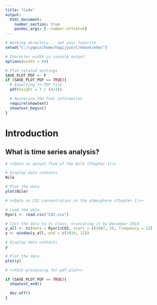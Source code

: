 ```yaml
---
title: "Code"
output:
  html_document:
    number_section: true
    pandoc_args: [--number-offset=0]
---
```



```r
# Working directory... set your favorite
setwd("C:/cygwin/home/hagijyun/C/ebook/edoc")

# Character width in console output
options(width = 84)

# Plot-related settings
SAVE_PLOT_PDF <- F
if (SAVE_PLOT_PDF == TRUE){
  # Exporting to PDF file
  pdf(height = 7 / (4/3))

  # Rasterize the font information
  require(showtext)
  showtext_begin()
}
```



# Introduction

## What is time series analysis?


```r
# <<Data on annual flow of the Nile (Chapter 1)>>

# Display data contents 
Nile

# Plot the data
plot(Nile)
```


```r
# <<Data on CO2 concentration in the atmosphere (Chapter 1)>>

# Load the data
Ryori <- read.csv("CO2.csv")

# Cast the data to ts class, truncating it by December 2014
y_all <- ts(data = Ryori$CO2, start = c(1987, 1), frequency = 12)
y <- window(y_all, end = c(2014, 12))

# Display data contents 
y

# Plot the data
plot(y)
```






```r
# <<Post-processing for pdf plot>>

if (SAVE_PLOT_PDF == TRUE){
  showtext_end()

  dev.off()
}
```
